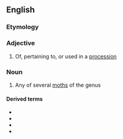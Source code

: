 ==English==
{{rfi|en}}
{{wikipedia|Thaumetopoeidae}}
{{wikispecies|Thaumetopoea}}

===Etymology===
{{suffix|en|procession|ary}}

===Adjective===
{{en-adj}}

# Of, pertaining to, or used in a [[procession]]

===Noun===
{{en-noun|processionaries}}

# Any of several [[moth]]s of the genus {{taxlink|Thaumetopoea|genus|noshow=1}}

====Derived terms====
* {{vern|oak processionary}}
* {{vern|pine processionary}}
* {{l|en|processionary caterpillar}}
* {{vern|processionary moth}}